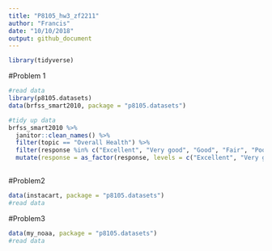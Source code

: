 ```yaml
---
title: "P8105_hw3_zf2211"
author: "Francis"
date: "10/10/2018"
output: github_document
---
```

```r
library(tidyverse)
```

#Problem 1

```r
#read data
library(p8105.datasets)
data(brfss_smart2010, package = "p8105.datasets")
```

```r
#tidy up data
brfss_smart2010 %>% 
  janitor::clean_names() %>% 
  filter(topic == "Overall Health") %>% 
  filter(response %in% c("Excellent", "Very good", "Good", "Fair", "Poor")) %>% 
  mutate(response = as_factor(response, levels = c("Excellent", "Very good", "Good", "Fair", "Poor"), ordered = TRUE))
  
```



#Problem2

```r
data(instacart, package = "p8105.datasets")
#read data
```


#Problem3

```r
data(my_noaa, package = "p8105.datasets")
#read data
```

